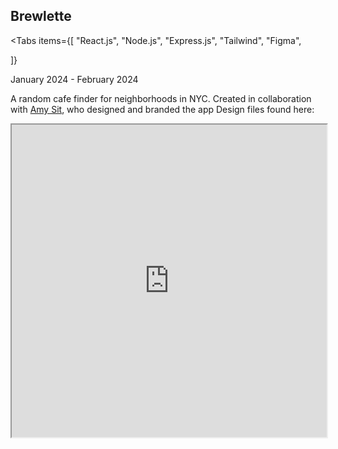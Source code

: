 
## Brewlette

<Tabs
  items={[
    "React.js",
    "Node.js",
    "Express.js",
    "Tailwind",
    "Figma",

]}

> </Tabs>

<Callout type="info" emoji="🗽">
  January 2024 - February 2024
</Callout>

A random cafe finder for neighborhoods in NYC. Created in collaboration with [Amy Sit](https://www.amy-sit.com/), who designed and branded the app Design files found here:

<Cards>
  <Card title="Github" href="https://github.com/jtkabenni/brewlette" />
  <Card title="Site" href="https://brewlette.onrender.com/" />

</Cards>

<iframe
  src="https://brewlette.onrender.com/"
  width="100%"
  height="500px"
  title="Parktrippers"
/>
